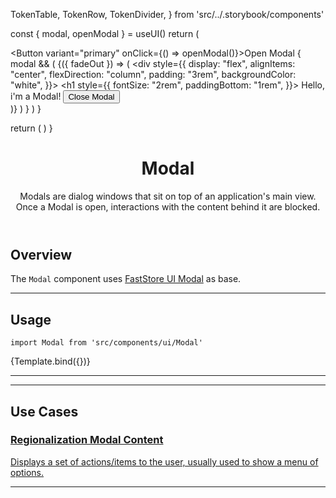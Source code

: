 
  TokenTable,
  TokenRow,
  TokenDivider,
} from 'src/../.storybook/components'

<Meta
  title="Molecules/Modal"
  component={Modal}
/>

  const { modal, openModal } = useUI()
  return (
    <div>
      <Button variant="primary" onClick={() => openModal()}>Open Modal</Button>
      {
        modal && (
          <Modal>
            {({ fadeOut }) => (
              <div style={{
                  display: "flex",
                  alignItems: "center",
                  flexDirection: "column",
                  padding: "3rem",
                  backgroundColor: "white",
              }}>
                <h1 style={{
                  fontSize: "2rem",
                  paddingBottom: "1rem",
                }}>
                  Hello, i'm a Modal!
                </h1>
                <Button onClick={fadeOut}>Close Modal</Button>
              </div>
            )}
          </Modal>
        )
      }
    </div>
  )
}

  return (
    <UIProvider>
      <ModalTemplate />
    </UIProvider>
  )
}

<header>

# Modal

Modals are dialog windows that sit on top of an application's main view. Once a Modal is open, interactions with the content behind it are blocked.

</header>

## Overview

The `Modal` component uses [FastStore UI Modal](https://www.faststore.dev/reference/ui/molecules/Modal) as base.

---

## Usage

`import Modal from 'src/components/ui/Modal'`

<Canvas>
  <Story
    name="Overview"
  >
    {Template.bind({})}
  </Story>
</Canvas>

---

<TokenTable>
  <TokenRow
    token="--fs-modal-position-top"
    value="30vh"
  />
  <TokenRow
    token="--fs-modal-position-right"
    value="var(--fs-spacing-4)"
  />
  <TokenRow
    token="--fs-modal-position-left"
    value="var(--fs-spacing-4)"
  />
  <TokenRow
    token="--fs-modal-max-width"
    value="calc(var(--fs-grid-breakpoint-desktop) / 3)"
  />
  <TokenRow
    token="--fs-modal-min-height"
    value="var(--fs-spacing-5)"
  />
  <TokenRow
    token="--fs-modal-margin"
    value="auto"
  />
  <TokenRow
    token="--fs-modal-border-radius"
    value="var(--fs-spacing-0)"
  />
  <TokenDivider />
  <TokenRow
    token="--fs-modal-width-tablet"
    value="calc(100vw / 3)"
    isColor
  />
  <TokenRow
    token="--fs-modal-min-width-tablet"
    value="calc(var(--fs-grid-breakpoint-desktop) / 3)"
  />
  <TokenDivider />
  <TokenRow
    token="--fs-modal-transition-timing"
    value="var(--fs-transition-timing)"
  />
  <TokenRow
    token="--fs-modal-transition-property"
    value="transform"
  />
  <TokenRow
    token="--fs-modal-transition-in-function"
    value="ease-in"
  />
  <TokenRow
    token="--fs-modal-transition-out-function"
    value="ease-out"
  />
</TokenTable>

---

## Use Cases

<section className="sbdocs-section">
  <article>
    <div style={{ height: '280px' }}>
      <SessionProvider>
        <RegionalizationModalContent />
      </SessionProvider>
    </div>
    <a href="?path=/docs/features-regionalization-regionalizationmodal--overview">
      <article className="sbdocs-section-text">
          <h3>Regionalization Modal Content</h3>
          <p>
            Displays a set of actions/items to the user, usually used to show a menu of options.
          </p>
      </article>
    </a>
  </article>
</section>

---
